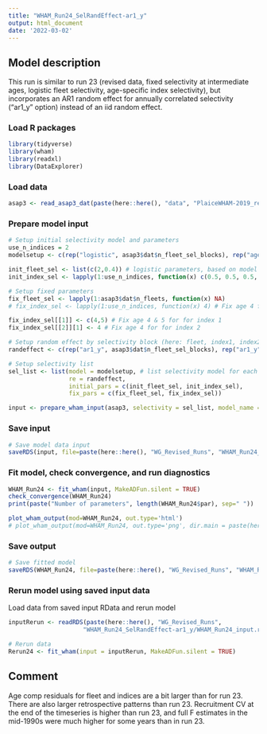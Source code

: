 ```yaml
---
title: "WHAM_Run24_SelRandEffect-ar1_y"
output: html_document
date: '2022-03-02'
---
```


## Model description
This run is similar to run 23 (revised data, fixed selectivity at intermediate ages, logistic fleet selectivity, age-specific index selectivity), but incorporates an AR1 random effect for annually correlated selectivity ("ar1_y" option) instead of an iid random effect.

### Load R packages
```r
library(tidyverse)
library(wham)
library(readxl)
library(DataExplorer)
```

### Load data
```r
asap3 <- read_asap3_dat(paste(here::here(), "data", "PlaiceWHAM-2019_revised_NEFSC-LW-WAA.DAT", sep="/"))
```

### Prepare model input
```r
# Setup initial selectivity model and parameters
use_n_indices = 2
modelsetup <- c(rep("logistic", asap3$dat$n_fleet_sel_blocks), rep("age-specific", use_n_indices))

init_fleet_sel <- list(c(2,0.4)) # logistic parameters, based on model type
init_index_sel <- lapply(1:use_n_indices, function(x) c(0.5, 0.5, 0.5, 1, 1, 0.5, 0.5, 0.5, 0.5, 0.5, 0.5))

# Setup fixed parameters
fix_fleet_sel <- lapply(1:asap3$dat$n_fleets, function(x) NA) 
# fix_index_sel <- lapply(1:use_n_indices, function(x) 4) # Fix age 4 for both indices,  NA means do not fix 

fix_index_sel[[1]] <- c(4,5) # Fix age 4 & 5 for for index 1
fix_index_sel[[2]][1] <- 4 # Fix age 4 for for index 2

# Setup random effect by selectivity block (here: fleet, index1, index2)
randeffect <- c(rep("ar1_y", asap3$dat$n_fleet_sel_blocks), rep("ar1_y", use_n_indices))

# Setup selectivity list
sel_list <- list(model = modelsetup, # list selectivity model for each fleet and index
                 re = randeffect,
                 initial_pars = c(init_fleet_sel, init_index_sel),
                 fix_pars = c(fix_fleet_sel, fix_index_sel))

input <- prepare_wham_input(asap3, selectivity = sel_list, model_name = "WHAM_Run24") 
```

### Save input
```r
# Save model data input
saveRDS(input, file=paste(here::here(), "WG_Revised_Runs", "WHAM_Run24_SelRandEffect-ar1_y", "WHAM_Run24_input.rds", sep="/"))
```

### Fit model, check convergence, and run diagnostics
```r
WHAM_Run24 <- fit_wham(input, MakeADFun.silent = TRUE) 
check_convergence(WHAM_Run24)
print(paste("Number of parameters", length(WHAM_Run24$par), sep=" "))

plot_wham_output(mod=WHAM_Run24, out.type='html')
# plot_wham_output(mod=WHAM_Run24, out.type='png', dir.main = paste(here::here(), "WHAM_Run24", sep="/"))
```

### Save output
```r
# Save fitted model
saveRDS(WHAM_Run24, file=paste(here::here(), "WG_Revised_Runs", "WHAM_Run24_SelRandEffect-ar1_y", "WHAM_Run24_model.rds", sep="/"))
```

### Rerun model using saved input data
Load data from saved input RData and rerun model
```r
inputRerun <- readRDS(paste(here::here(), "WG_Revised_Runs",
                     "WHAM_Run24_SelRandEffect-ar1_y/WHAM_Run24_input.rds", sep="/"))

# Rerun data
Rerun24 <- fit_wham(input = inputRerun, MakeADFun.silent = TRUE)
```

## Comment
Age comp residuals for fleet and indices are a bit larger than for run 23. There are also larger retrospective patterns than run 23. Recruitment CV at the end of the timeseries is higher than run 23, and full F estimates in the mid-1990s were much higher for some years than in run 23. 

